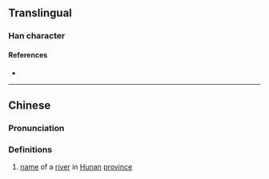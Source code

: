 {{character info}}
==Translingual==

===Han character===
{{Han char|rn=85|rad=水|as=14|sn=17|four=37147|canj=EGDE|ids=⿰氵榖}}

====References====
* {{Han ref|kx=0657.260|dkj=18541|hdz=31765.150|uh=6FF2|ud=28658|bh=ED58|bd=60760}}

----

==Chinese==
{{zh-forms}}

===Pronunciation===
{{zh-pron
|m=gǔ
|c=guk1
|mc=y
|oc=
|ma=
|cat=pn
}}

===Definitions===
{{zh-hanzi}}

# [[name]] of a [[river]] in [[Hunan]] [[province]]